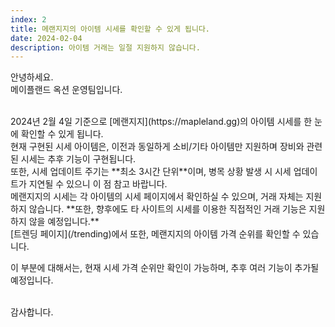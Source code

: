 ```yaml
---
index: 2
title: 메랜지지의 아이템 시세를 확인할 수 있게 됩니다.
date: 2024-02-04
description: 아이템 거래는 일절 지원하지 않습니다.
---
```


안녕하세요.  
메이플랜드 옥션 운영팀입니다.

<br />
2024년 2월 4일 기준으로 [메랜지지](https://mapleland.gg)의 아이템 시세를 한 눈에
확인할 수 있게 됩니다.

<br />
현재 구현된 시세 아이템은, 이전과 동일하게 소비/기타 아이템만 지원하며 장비와 관련된
시세는 추후 기능이 구현됩니다.

<br />
또한, 시세 업데이트 주기는 **최소 3시간 단위**이며, 병목 상황 발생 시 시세 업데이트가
지연될 수 있으니 이 점 참고 바랍니다.

<br />
메랜지지의 시세는 각 아이템의 시세 페이지에서 확인하실 수 있으며, 거래 자체는 지원하지
않습니다. **또한, 향후에도 타 사이트의 시세를 이용한 직접적인 거래 기능은 지원하지
않을 예정입니다.**

<br />
[트렌딩 페이지](/trending)에서 또한, 메랜지지의 아이템 가격 순위를 확인할 수 있습니다.

이 부분에 대해서는, 현재 시세 가격 순위만 확인이 가능하며, 추후 여러 기능이 추가될 예정입니다.

<br />
감사합니다.
